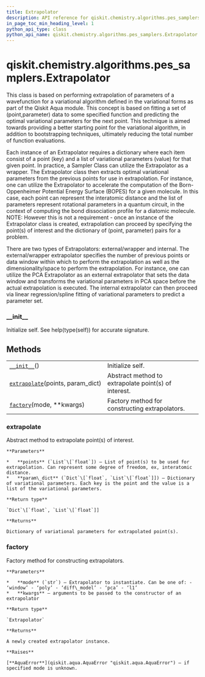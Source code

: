 ```yaml
---
title: Extrapolator
description: API reference for qiskit.chemistry.algorithms.pes_samplers.Extrapolator
in_page_toc_min_heading_level: 1
python_api_type: class
python_api_name: qiskit.chemistry.algorithms.pes_samplers.Extrapolator
---
```


# qiskit.chemistry.algorithms.pes\_samplers.Extrapolator

<Class id="qiskit.chemistry.algorithms.pes_samplers.Extrapolator" isDedicatedPage={true} github="https://github.com/qiskit-community/qiskit-aqua/tree/stable/0.9/qiskit/chemistry/algorithms/pes_samplers/extrapolator.py" signature="Extrapolator" modifiers="class">
  This class is based on performing extrapolation of parameters of a wavefunction for a variational algorithm defined in the variational forms as part of the Qiskit Aqua module. This concept is based on fitting a set of (point,parameter) data to some specified function and predicting the optimal variational parameters for the next point. This technique is aimed towards providing a better starting point for the variational algorithm, in addition to bootstrapping techniques, ultimately reducing the total number of function evaluations.

  Each instance of an Extrapolator requires a dictionary where each item consist of a point (key) and a list of variational parameters (value) for that given point. In practice, a Sampler Class can utilize the Extrapolator as a wrapper. The Extrapolator class then extracts optimal variational parameters from the previous points for use in extrapolation. For instance, one can utilize the Extrapolator to accelerate the computation of the Born-Oppenheimer Potential Energy Surface (BOPES) for a given molecule. In this case, each point can represent the interatomic distance and the list of parameters represent rotational parameters in a quantum circuit, in the context of computing the bond dissociation profile for a diatomic molecule. NOTE: However this is not a requirement - once an instance of the Extrapolator class is created, extrapolation can proceed by specifying the point(s) of interest and the dictionary of (point, parameter) pairs for a problem.

  There are two types of Extrapolators: external/wrapper and internal. The external/wrapper extrapolator specifies the number of previous points or data window within which to perform the extrapolation as well as the dimensionality/space to perform the extrapolation. For instance, one can utilize the PCA Extrapolator as an external extrapolator that sets the data window and transforms the variational parameters in PCA space before the actual extrapolation is executed. The internal extrapolator can then proceed via linear regression/spline fitting of variational parameters to predict a parameter set.

  ### \_\_init\_\_

  <Function id="qiskit.chemistry.algorithms.pes_samplers.Extrapolator.__init__" signature="__init__()">
    Initialize self. See help(type(self)) for accurate signature.
  </Function>

  ## Methods

  |                                                                                                                                                                              |                                                      |
  | ---------------------------------------------------------------------------------------------------------------------------------------------------------------------------- | ---------------------------------------------------- |
  | [`__init__`](#qiskit.chemistry.algorithms.pes_samplers.Extrapolator.__init__ "qiskit.chemistry.algorithms.pes_samplers.Extrapolator.__init__")()                             | Initialize self.                                     |
  | [`extrapolate`](#qiskit.chemistry.algorithms.pes_samplers.Extrapolator.extrapolate "qiskit.chemistry.algorithms.pes_samplers.Extrapolator.extrapolate")(points, param\_dict) | Abstract method to extrapolate point(s) of interest. |
  | [`factory`](#qiskit.chemistry.algorithms.pes_samplers.Extrapolator.factory "qiskit.chemistry.algorithms.pes_samplers.Extrapolator.factory")(mode, \*\*kwargs)                | Factory method for constructing extrapolators.       |

  ### extrapolate

  <Function id="qiskit.chemistry.algorithms.pes_samplers.Extrapolator.extrapolate" signature="extrapolate(points, param_dict)" modifiers="abstract">
    Abstract method to extrapolate point(s) of interest.

    **Parameters**

    *   **points** (`List`\[`float`]) – List of point(s) to be used for extrapolation. Can represent some degree of freedom, ex, interatomic distance.
    *   **param\_dict** (`Dict`\[`float`, `List`\[`float`]]) – Dictionary of variational parameters. Each key is the point and the value is a list of the variational parameters.

    **Return type**

    `Dict`\[`float`, `List`\[`float`]]

    **Returns**

    Dictionary of variational parameters for extrapolated point(s).
  </Function>

  ### factory

  <Function id="qiskit.chemistry.algorithms.pes_samplers.Extrapolator.factory" signature="factory(mode, **kwargs)" modifiers="static">
    Factory method for constructing extrapolators.

    **Parameters**

    *   **mode** (`str`) – Extrapolator to instantiate. Can be one of: - ‘window’ - ‘poly’ - ‘diff\_model’ - ‘pca’ - ‘l1’
    *   **kwargs** – arguments to be passed to the constructor of an extrapolator

    **Return type**

    `Extrapolator`

    **Returns**

    A newly created extrapolator instance.

    **Raises**

    [**AquaError**](qiskit.aqua.AquaError "qiskit.aqua.AquaError") – if specified mode is unknown.
  </Function>
</Class>

